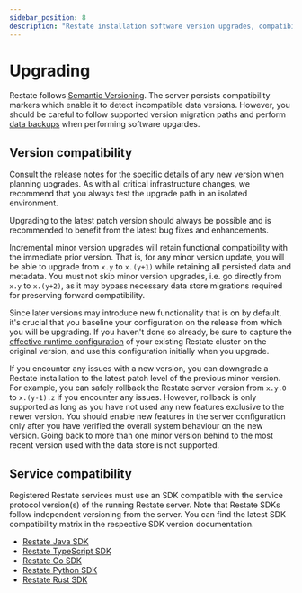 ```yaml
---
sidebar_position: 8
description: "Restate installation software version upgrades, compatibility policy, rollback strategy"
---
```



# Upgrading

Restate follows [Semantic Versioning](https://semver.org/). The server persists compatibility markers which enable it to detect incompatible data versions. However, you should be careful to follow supported version migration paths and perform [data backups](data-backup) when performing software upgardes.

## Version compatibility

<Admonition type="note">
    Consult the release notes for the specific details of any new version when planning upgrades. As with all critical infrastructure changes, we recommend that you always test the upgrade path in an isolated environment.
</Admonition>

Upgrading to the latest patch version should always be possible and is recommended to benefit from the latest bug fixes and enhancements.

Incremental minor version upgrades will retain functional compatibility with the immediate prior version. That is, for any minor version update, you will be able to upgrade from `x.y` to `x.(y+1)` while retaining all persisted data and metadata. You must not skip minor version upgrades, i.e. go directly from `x.y` to `x.(y+2)`, as it may bypass necessary data store migrations required for preserving forward compatibility.

Since later versions may introduce new functionality that is on by default, it's crucial that you baseline your configuration on the release from which you will be upgrading. If you haven't done so already, be sure to capture the [effective runtime configuration](/operate/configuration/server/#configuration-introspection) of your existing Restate cluster on the original version, and use this configuration initially when you upgrade.

If you encounter any issues with a new version, you can downgrade a Restate installation to the latest patch level of the previous minor version. For example, you can safely rollback the Restate server version from `x.y.0` to `x.(y-1).z` if you encounter any issues. However, rollback is only supported as long as you have not used any new features exclusive to the newer version. You should enable new features in the server configuration only after you have verified the overall system behaviour on the new version. Going back to more than one minor version behind to the most recent version used with the data store is not supported.

## Service compatibility

Registered Restate services must use an SDK compatible with the service protocol version(s) of the running Restate server. Note that Restate SDKs follow independent versioning from the server. You can find the latest SDK compatibility matrix in the respective SDK version documentation.

* [Restate Java SDK](https://github.com/restatedev/sdk-java#versions)
* [Restate TypeScript SDK](https://github.com/restatedev/sdk-typescript#versions)
* [Restate Go SDK](https://github.com/restatedev/sdk-go#versions)
* [Restate Python SDK](https://github.com/restatedev/sdk-python#versions)
* [Restate Rust SDK](https://github.com/restatedev/sdk-rust#versions)
